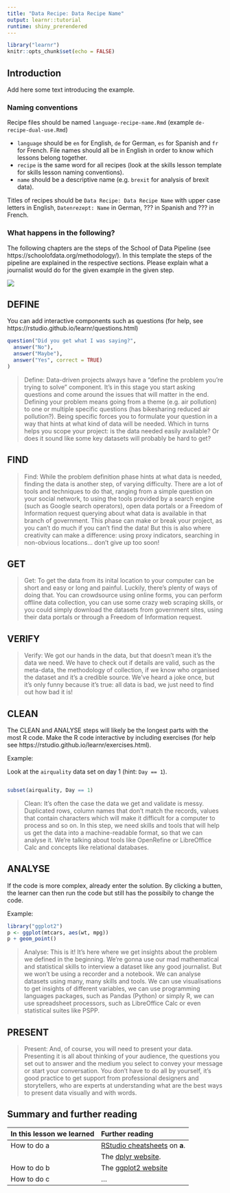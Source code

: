 ```yaml
---
title: "Data Recipe: Data Recipe Name"
output: learnr::tutorial
runtime: shiny_prerendered
---
```


```r
library("learnr")
knitr::opts_chunk$set(echo = FALSE)
```


## Introduction 

Add here some text introducing the example. 

### Naming conventions
Recipe files should be named `language-recipe-name.Rmd` (example `de-recipe-dual-use.Rmd`)

- `language` should be `en` for English, `de` for German, `es` for Spanish and `fr` for French. File names should all be in English in order to know which lessons belong together.
- `recipe` is the same word for all recipes (look at the skills lesson template for skills lesson naming conventions).
- `name` should be a descriptive name (e.g. `brexit` for analysis of brexit data).

Titles of recipes should be `Data Recipe: Data Recipe Name` with upper case letters in English, 
`Datenrezept: Name` in German, ??? in Spanish and ??? in French.

### What happens in the following?
The following chapters are the steps of
the School of Data Pipeline (see https://schoolofdata.org/methodology/).
In this template the steps of the pipeline are explained in the respective
sections. Please explain what a journalist would do for the
given example in the given step.

![](images/Data-pipeline-v2-EN.png)

## DEFINE

You can add interactive components such as questions 
(for help, see https://rstudio.github.io/learnr/questions.html)

```r
question("Did you get what I was saying?",
  answer("No"),
  answer("Maybe"),
  answer("Yes", correct = TRUE)
)
```


> Define: Data-driven projects always have a "define the problem you're trying to solve" component. It's in this stage you start asking questions and come around the issues that will matter in the end. Defining your problem means going from a theme (e.g. air pollution) to one or multiple specific questions (has bikesharing reduced air pollution?). Being specific forces you to formulate your question in a way that hints at what kind of data will be needed. Which in turns helps you scope your project: is the data needed easily available? Or does it sound like some key datasets will probably be hard to get?


## FIND

> Find: While the problem definition phase hints at what data is needed, finding the data is another step, of varying difficulty. There are a lot of tools and techniques to do that, ranging from a simple question on your social network, to using the tools provided by a search engine (such as Google search operators), open data portals or a Freedom of Information request querying about what data is available in that branch of government. This phase can make or break your project, as you can't do much if you can't find the data! But this is also where creativity can make a difference: using proxy indicators, searching in non-obvious locations... don't give up too soon!

## GET

> Get: To get the data from its inital location to your computer can be short and easy or long and painful. Luckily, there's plenty of ways of doing that. You can crowdsource using online forms, you can perform offline data collection, you can use some crazy web scraping skills, or you could simply download the datasets from government sites, using their data portals or through a Freedom of Information request.

## VERIFY

> Verify: We got our hands in the data, but that doesn't mean it's the data we need. We have to check out if details are valid, such as the meta-data, the methodology of collection, if we know who organised the dataset and it's a credible source. We've heard a joke once, but it's only funny because it's true: all data is bad, we just need to find out how bad it is!

## CLEAN

The CLEAN and ANALYSE steps will likely be the longest parts with the most R code. 
Make the R code interactive by including exercises 
(for help see https://rstudio.github.io/learnr/exercises.html).

Example:

Look at the `airquality` data set on day 1 (hint: `Day == 1`).
```r

```

```r
subset(airquality, Day == 1)
```



> Clean: It's often the case the data we get and validate is messy. Duplicated rows, column names that don't match the records, values that contain characters which will make it difficult for a computer to process and so on. In this step, we need skills and tools that will help us get the data into a machine-readable format, so that we can analyse it. We're talking about tools like OpenRefine or LibreOffice Calc and concepts like relational databases.


## ANALYSE

If the code is more complex, already enter the solution. 
By clicking a butten, the learner can then run the code but still
has the possibily to change the code.

Example:
```r
library("ggplot2")
p <- ggplot(mtcars, aes(wt, mpg))
p + geom_point()
```


> Analyse: This is it! It's here where we get insights about the problem we defined in the beginning. We're gonna use our mad mathematical and statistical skills to interview a dataset like any good journalist. But we won't be using a recorder and a notebook. We can analyse datasets using many, many skills and tools. We can use visualisations to get insights of different variables, we can use programming languages packages, such as Pandas (Python) or simply R, we can use spreadsheet processors, such as LibreOffice Calc or even statistical suites like PSPP.

## PRESENT

> Present: And, of course, you will need to present your data. Presenting it is all about thinking of your audience, the questions you set out to answer and the medium you select to convey your message or start your conversation. You don't have to do all by yourself, it's good practice to get support from professional designers and storytellers, who are experts at understanding what are the best ways to present data visually and with words.


## Summary and further reading

In this lesson we learned           Further reading 
----------------------------------- --------------------------------------------------------
How to do a                         [RStudio cheatsheets](https://www.rstudio.com/resources/cheatsheets/) on **a**. 
                                    The [dplyr website](http://dplyr.tidyverse.org/). 
How to do b                         The [ggplot2 website](http://ggplot2.tidyverse.org/)
How to do c                         ...

